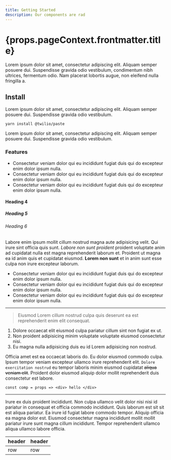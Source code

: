 ```yaml
---
title: Getting Started
description: Our components are rad
---
```


<h1>{props.pageContext.frontmatter.title}</h1>

Lorem ipsum dolor sit amet, consectetur adipiscing elit. Aliquam semper posuere dui. Suspendisse gravida odio vestibulum, condimentum nibh ultrices, fermentum odio. Nam placerat lobortis augue, non eleifend nulla fringilla a.

## Install

Lorem ipsum dolor sit amet, consectetur adipiscing elit. Aliquam semper posuere dui. Suspendisse gravida odio vestibulum.

```
yarn install @twilio/paste
```

Lorem ipsum dolor sit amet, consectetur adipiscing elit. Aliquam semper posuere dui. Suspendisse gravida odio vestibulum.

### Features

- Consectetur veniam dolor qui eu incididunt fugiat duis qui do excepteur enim dolor ipsum nulla.
- Consectetur veniam dolor qui eu incididunt fugiat duis qui do excepteur enim dolor ipsum nulla.
- Consectetur veniam dolor qui eu incididunt fugiat duis qui do excepteur enim dolor ipsum nulla.

#### Heading 4

##### Heading 5

###### Heading 6

Labore enim ipsum mollit cillum nostrud magna aute adipisicing velit. Qui irure sint officia quis sunt. _Labore non sunt proident_ proident voluptate anim ad cupidatat nulla est magna reprehenderit laborum et. Proident ut magna ea id anim quis et cupidatat eiusmod. **Lorem non sunt** et in anim sunt esse culpa non irure excepteur laborum.

- Consectetur veniam dolor qui eu incididunt fugiat duis qui do excepteur enim dolor ipsum nulla.
- Consectetur veniam dolor qui eu incididunt fugiat duis qui do excepteur enim dolor ipsum nulla.
- Consectetur veniam dolor qui eu incididunt fugiat duis qui do excepteur enim dolor ipsum nulla.

***

> Eiusmod Lorem cillum nostrud culpa quis deserunt ea est reprehenderit enim elit consequat.

1. Dolore occaecat elit eiusmod culpa pariatur cillum sint non fugiat ex ut.
2. Non proident adipisicing minim voluptate voluptate eiusmod consectetur nisi.
3. Eu magna nulla adipisicing duis eu id Lorem adipisicing non nostrud.

Officia amet est ea occaecat laboris do. Eu dolor eiusmod commodo culpa. Ipsum tempor veniam excepteur ullamco irure reprehenderit elit. `Dolore exercitation nostrud` eu tempor laboris minim eiusmod cupidatat ~~aliqua veniam elit~~. Proident dolor eiusmod aliquip dolor mollit reprehenderit duis consectetur est labore.

```
const comp = props => <div> hello </div>
```

---

Irure ex duis proident incididunt. Non culpa ullamco velit dolor nisi nisi id pariatur in consequat et officia commodo incididunt. Quis laborum est sit sit est aliqua pariatur. Ea irure id fugiat labore commodo tempor. Aliquip officia ea magna dolor est. Eiusmod consectetur magna incididunt mollit mollit pariatur irure sunt magna cillum incididunt. Tempor reprehenderit ullamco aliqua ullamco labore officia.



| header | header |
|--------|--------|
| row | row |

